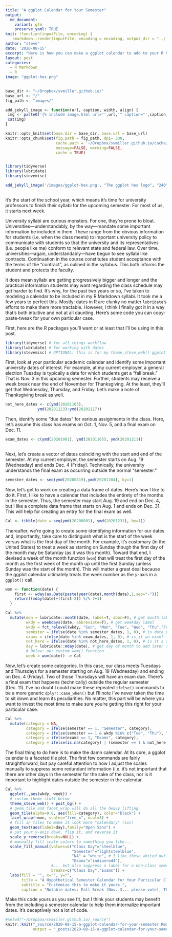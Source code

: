 ```yaml
---
title: "A ggplot Calendar for Your Semester"
output:
  md_document:
    variant: gfm
    preserve_yaml: TRUE
knit: (function(inputFile, encoding) {
   rmarkdown::render(inputFile, encoding = encoding, output_dir = "../_posts") })
author: "steve"
date: '2020-08-15'
excerpt: "Here is how you can make a ggplot calendar to add to your R Markdown syllabi."
layout: post
categories:
  - R Markdown
  - R
image: "ggplot-hex.png"
---
```

  
```r

base_dir <- "~/Dropbox/svmiller.github.io/"
base_url <- "/"
fig_path <- "images/"

add_jekyll_image <- function(url, caption, width, align) {
 img <- paste0('{% include image.html url="',url,'" caption="',caption,'" width=',width,' align="',align,'" %}')
 cat(img)
}

knitr::opts_knit$set(base.dir = base_dir, base.url = base_url)
knitr::opts_chunk$set(fig.path = fig_path, dpi= 300,
                      cache.path = '~/Dropbox/svmiller.github.io/cache/ggplot-cal/',
                      message=FALSE, warning=FALSE,
                      cache = TRUE) 


library(tidyverse)
library(lubridate)
library(stevemisc)

```

```r
 
add_jekyll_image('/images/ggplot-hex.png', "The ggplot hex logo", "240", "right")
 
```

It's the start of the school year, which means it's time for university professors to finish their syllabi for the upcoming semester. For most of us, it starts next week.

University syllabi are curious monsters. For one, they're prone to bloat. Universities---understandably, by the way---mandate some important information be included in them. These range from the obvious information for students (i.e. when the class meets) to important university policy to communicate with students so that the university and its representatives (i.e. people like me) conform to relevant state and federal law. Over time, universities---again, understandably---have begun to see syllabi like contracts. Continuation in the course constitutes student acceptance with the terms of the "contract", as oulined in the syllabus. This both informs the student and protects the faculty.

It does mean syllabi are getting progressively bigger and longer and the practical information students may want regarding the class schedule may get harder to find. It's why, for the past two years or so, I've taken to modeling a calendar to be included in my R Markdown syllabi. It took me a few years to perfect this. Mostly: dates in R are clunky no matter `lubridate`'s efforts to make them more tractable. However, I think I finally got it in a way that's both intuitive and not at all daunting. Here's some code you can copy-paste-tweak for your own particular case.

First, here are the R packages you'll want or at least that I'll be using in this post.

```r
library(tidyverse) # for all things workflow
library(lubridate) # for working with dates
library(stevemisc) # OPTIONAL: this is for my theme_steve_web() ggplot theme
```

First, look at your particular academic calendar and identify some important university dates of interest. For example, at my current employer, a general election Tuesday is typically a date for which students get a "fall break." That is Nov. 3 in this upcoming semester. Further, students may receive a week break near the end of November for Thanksgiving. At the least, they'll get that Wednesday, Thursday, and Friday. Let's make a note of Thanksgiving break as well.


```r

not_here_dates <- c(ymd(20201103),
              ymd(20201123):ymd(20201127))

```

Then, identify some "due dates" for various assignments in the class. Here, let's assume this class has exams on Oct. 1, Nov. 5, and a final exam on Dec. 11.

```r

exam_dates <- c(ymd(20201001), ymd(20201105), ymd(20201211))
  
```

Next, let's create a vector of dates coinciding with the start and end of the semester. At my current employer, the semester starts on Aug. 19 (Wednesday) and ends Dec. 4 (Friday). Technically, the university understands the final exam as occurring outside the normal "semester."

```r

semester_dates <- seq(ymd(20200819),ymd(20201204), by=1)

```

Now, let's get to work on creating a data frame of dates. Here's how I like to do it. First, I like to have a calendar that includes the entirety of the months in the semester. Thus, the semester may start Aug. 19 and end on Dec. 4, but I like a complete data frame that starts on Aug. 1 and ends on Dec. 31. This will help for creating an entry for the final exam as well.

```r

Cal <- tibble(date = seq(ymd(20200801), ymd(20201231), by=1)) 

```

Thereafter, we're going to create some identifying information for our dates and, importantly, take care to distinguish what is the start of the week versus what is the first day of the month. For example, it's customary (in the United States) to treat a week as starting on Sunday though the first day of the month may be Saturday (as it was this month). Toward that end, I devised a week of the month function (`wom`) that will treat the first day of the month as the first week of the month up until the first Sunday (unless Sunday was the start of the month). This will matter a great deal because the ggplot calendar ultimately treats the week number as the *y*-axis in a `ggplot()` call.

```r

wom <- function(date) {
    first <- wday(as.Date(paste(year(date),month(date),1,sep="-")))
    return((mday(date)+(first-2)) %/% 7+1)
  }

Cal %>%
  mutate(mon = lubridate::month(date, label=T, abbr=F), # get month label
         wkdy = weekdays(date, abbreviate=T), # get weekday label
         wkdy = fct_relevel(wkdy, "Sun", "Mon", "Tue", "Wed", "Thu","Fri","Sat"), # make sure Sunday comes first
         semester = ifelse(date %in% semester_dates, 1, 0), # is date part of the semester?
         exams = ifelse(date %in% exam_dates, 1, 0), # is it an exam?
         not_here = ifelse(date %in% not_here_dates, 1, 0), # is it a day off?
         day = lubridate::mday(date), # get day of month to add later as a label
         # Below: our custom wom() function
         week = wom(date)) -> Cal

```

Now, let's create some categories. In this case, our class meets Tuesdays and Thursdays for a semester starting on Aug. 19 (Wednesday) and ending on Dec. 4 (Friday). Two of those Thursdays will have an exam due. There's a final exam that happens (technically) outside the regular semester (Dec. 11). I've no doubt I could make these repeated `ifelse()` commands to be a more generic `dplyr::case_when()` but I'll note I've never taken the time to sit down and learn its peculiarities. No matter, this part will be where you want to invest the most time to make sure you're getting this right for your particular case.

```r
Cal %>%
  mutate(category = NA,
         category = ifelse(semester == 1, "Semester", category),
         category = ifelse(semester == 1 & wkdy %in% c("Tue", "Thu"), "Class Day", category),
         category = ifelse(exams == 1, "Exams", category),
         category = ifelse(is.na(category) | (semester == 1 & not_here == 1), "NA", category)) -> Cal 
```

The final thing to do here is to make the damn calendar. At its core, a ggplot calendar is a faceted tile plot. The first few commands are fairly straightforward, but pay careful attention to how I adjust the scales manually to suppress some redundant information (i.e. it's not important that there are other days in the semester for the sake of the class, nor is it important to highlight dates outside the semester in the calendar.


```r

Cal %>% 
  ggplot(.,aes(wkdy, week)) +
  # custom theme stuff below
  theme_steve_web() + post_bg() +
  # geom_tile and facet_wrap will do all the heavy lifting
  geom_tile(alpha=0.8, aes(fill=category), color="black") +
  facet_wrap(~mon, scales="free_x", ncol=3) +
  # fill in tiles to make it look more "calendary" (sic)
  geom_text(aes(label=day),family="Open Sans") +
  # put your y-axis down, flip it, and reverse it
  scale_y_reverse(breaks=NULL) +
  # manually fill scale colors to something you like...
  scale_fill_manual(values=c("Class Day"="steelblue", 
                             "Semester"="lightsteelblue",
                             "NA" = "white", # I like these whited out...
                             "Exams"="indianred4"),
                    #... but also suppress a label for a non-class semester day
                    breaks=c("Class Day","Exams")) +
  labs(fill = "", x="", y="",
       title = "A Hypothetical Semester Calendar for Your Particular Class",
       subtitle = "Customize this to make it yours.",
       caption = "Notable dates: Fall Break (Nov. 3... please vote), Thanksgiving Break (Nov. 23-27)")

```

Make this code yours as you see fit, but I think your students may benefit from the including a semester calendar to help them internalize important dates. It's deceptively not a lot of code.


```r
#setwd("~/Dropbox/svmiller.github.io/_source")
knitr::knit("_source/2020-08-15-a-ggplot-calendar-for-your-semester.Rmd",
            output = "_posts/2020-08-15-a-ggplot-calendar-for-your-semester.md")

```